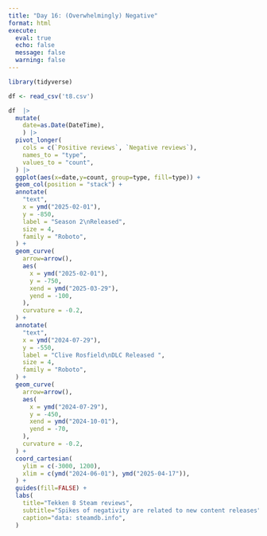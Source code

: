 ```yaml
---
title: "Day 16: (Overwhelmingly) Negative"
format: html
execute:
  eval: true
  echo: false
  message: false
  warning: false
---
```



```r
library(tidyverse)

df <- read_csv('t8.csv')
```

```r
df  |> 
  mutate(
    date=as.Date(DateTime),
    ) |> 
  pivot_longer(
    cols = c(`Positive reviews`, `Negative reviews`),
    names_to = "type",
    values_to = "count",
  ) |>
  ggplot(aes(x=date,y=count, group=type, fill=type)) +
  geom_col(position = "stack") +
  annotate(
    "text",
    x = ymd("2025-02-01"),
    y = -850,
    label = "Season 2\nReleased",
    size = 4,
    family = "Roboto",
  ) +
  geom_curve(
    arrow=arrow(),
    aes(
      x = ymd("2025-02-01"),
      y = -750,
      xend = ymd("2025-03-29"),
      yend = -100,
    ),
    curvature = -0.2,
  ) +
  annotate(
    "text",
    x = ymd("2024-07-29"),
    y = -550,
    label = "Clive Rosfield\nDLC Released ",
    size = 4,
    family = "Roboto",
  ) +
  geom_curve(
    arrow=arrow(),
    aes(
      x = ymd("2024-07-29"),
      y = -450,
      xend = ymd("2024-10-01"),
      yend = -70,
    ),
    curvature = -0.2,
  ) +
  coord_cartesian(
    ylim = c(-3000, 1200),
    xlim = c(ymd("2024-06-01"), ymd("2025-04-17")),
  ) + 
  guides(fill=FALSE) +
  labs(
    title="Tekken 8 Steam reviews",
    subtitle="Spikes of negativity are related to new content releases",
    caption="data: steamdb.info",
  )
```